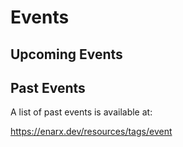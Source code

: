 
# Events

## Upcoming Events

<Unlocked2021 />


## Past Events

A list of past events is available at:

https://enarx.dev/resources/tags/event